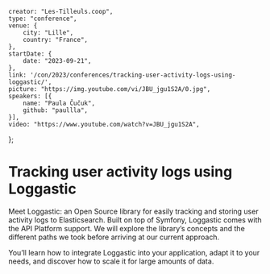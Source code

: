     creator: "Les-Tilleuls.coop",
    type: "conference",
    venue: {
        city: "Lille",
        country: "France",
    },
    startDate: {
        date: "2023-09-21",
    },
    link: '/con/2023/conferences/tracking-user-activity-logs-using-loggastic/',
    picture: "https://img.youtube.com/vi/JBU_jgu1S2A/0.jpg",
    speakers: [{
        name: "Paula Čučuk",
        github: "paullla",
    }],
    video: "https://www.youtube.com/watch?v=JBU_jgu1S2A",
};

# Tracking user activity logs using Loggastic

Meet Loggastic: an Open Source library for easily tracking and storing user activity logs to Elasticsearch. Built on top of Symfony, Loggastic comes with the API Platform support. We will explore the library’s concepts and the different paths we took before arriving at our current approach.

You’ll learn how to integrate Loggastic into your application, adapt it to your needs, and discover how to scale it for large amounts of data.